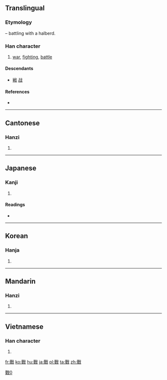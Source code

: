 {{also|戦|战}}
==Translingual==
{{ja-forms|[[戦]]|[[战]]|戰}}

===Etymology===
{{Han compound|單|戈|c1=p|c2=s|t2=halberd|ls=psc}} – battling with a halberd.

===Han character===
{{Han char|rn=62|rad=戈|as=12|sn=16|four=6355<sub>0</sub>|canj=口十戈 (RJI)}}

# [[war]], [[fighting]], [[battle]]

====Descendants====
* [[戦]] [[战]]

====References====
* {{Han ref|kx=0414.110|dkj=11667|dj=0757.120|hdz=21412.120|uh=6230|ud=25136|bh=BED4|bd=48852}}

----

==Cantonese==

===Hanzi===
{{yue-hanzi|jyut=zin3|y=jin3|sim=战}}

# {{defn|lang=yue|sort=戈12}}

----

==Japanese==

===Kanji===
{{ja-kanji|grade=|rs=戈12|style=ky|shin=戦}}

# {{defn|lang=ja|sort=戈12}}

====Readings====
* {{ja-readings|on=[[せん]] (sen)|kun=[[たたかう]] (tatakau), [[いくさ]] (ikusa)}}

----

==Korean==

===Hanja===
{{ko-hanja|hangeul=전|eumhun=|rv=jeon|mr=chŏn|y=cen}}

# {{defn|lang=ko|sort=戈12}}

----

==Mandarin==

===Hanzi===
{{cmn-hanzi|sim=战|pin=[[zhàn]] ([[zhan4]])|wg=chan<sup>4</sup>}}

# {{defn|lang=cmn|sort=戈12}}

[[Category:CJKV characters simplified differently in Japan and China|戰0]]

----

==Vietnamese==

===Han character===
{{vi-hantu|[[chiến]], [[xuyến]], [[chuyến]]|rs=戈12}}

# {{defn|lang=vi|sort=戈12}}

[[fr:戰]]
[[ko:戰]]
[[hu:戰]]
[[ja:戰]]
[[pl:戰]]
[[ta:戰]]
[[zh:戰]]